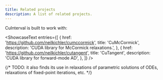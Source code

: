 ```yaml
---
title: Related projects
description: A list of related projects.
---
```


CuInterval is built to work with:


<ShowcaseText
  entries={[
    {
      href: 'https://github.com/neilkichler/cumccormick',
      title: 'CuMcCormick',
      description: 'CUDA library for McCormick relaxations.',
    },
    {
      href: 'https://github.com/neilkichler/cutangent',
      title: 'CuTangent',
      description: 'CUDA library for forward-mode AD',
    },
  ]}
/>

{/* TODO: it also finds its use in relaxations of parametric solutions of ODEs, relaxations of fixed-point iterations, etc. */}